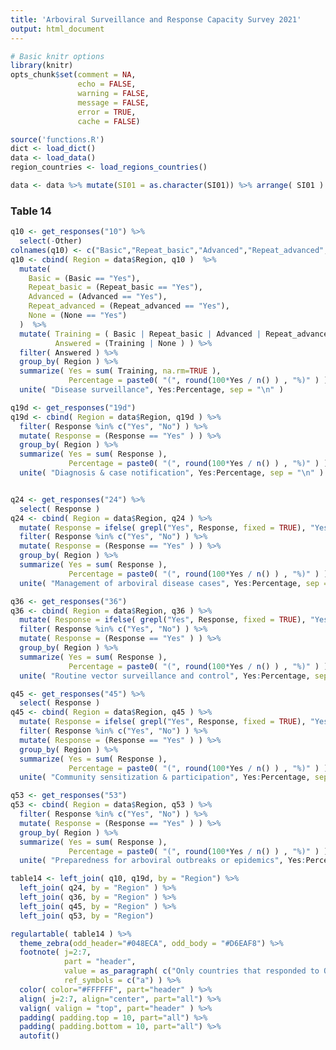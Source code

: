 ```yaml
---
title: 'Arboviral Surveillance and Response Capacity Survey 2021'
output: html_document
---
```


```r
# Basic knitr options
library(knitr)
opts_chunk$set(comment = NA, 
               echo = FALSE,
               warning = FALSE, 
               message = FALSE, 
               error = TRUE, 
               cache = FALSE)
```

```r
source('functions.R')
dict <- load_dict()
data <- load_data()
region_countries <- load_regions_countries()
```

```r
data <- data %>% mutate(SI01 = as.character(SI01)) %>% arrange( SI01 )
```

### Table 14

```r

q10 <- get_responses("10") %>% 
  select(-Other)
colnames(q10) <- c("Basic","Repeat_basic","Advanced","Repeat_advanced","None")
q10 <- cbind( Region = data$Region, q10 )  %>%
  mutate(
    Basic = (Basic == "Yes"),
    Repeat_basic = (Repeat_basic == "Yes"),
    Advanced = (Advanced == "Yes"),
    Repeat_advanced = (Repeat_advanced == "Yes"),
    None = (None == "Yes")
  )  %>%
  mutate( Training = ( Basic | Repeat_basic | Advanced | Repeat_advanced ),
          Answered = (Training | None ) ) %>%
  filter( Answered ) %>% 
  group_by( Region ) %>% 
  summarize( Yes = sum( Training, na.rm=TRUE ),
             Percentage = paste0( "(", round(100*Yes / n() ) , "%)" ) ) %>%
  unite( "Disease surveillance", Yes:Percentage, sep = "\n" )

q19d <- get_responses("19d")
q19d <- cbind( Region = data$Region, q19d ) %>%
  filter( Response %in% c("Yes", "No") ) %>%
  mutate( Response = (Response == "Yes" ) ) %>%
  group_by( Region ) %>%
  summarize( Yes = sum( Response ),
             Percentage = paste0( "(", round(100*Yes / n() ) , "%)" ) ) %>%
  unite( "Diagnosis & case notification", Yes:Percentage, sep = "\n" )


q24 <- get_responses("24") %>%
  select( Response )
q24 <- cbind( Region = data$Region, q24 ) %>%
  mutate( Response = ifelse( grepl("Yes", Response, fixed = TRUE), "Yes", Response )) %>% 
  filter( Response %in% c("Yes", "No") ) %>%
  mutate( Response = (Response == "Yes" ) ) %>%
  group_by( Region ) %>%
  summarize( Yes = sum( Response ),
             Percentage = paste0( "(", round(100*Yes / n() ) , "%)" ) ) %>%
  unite( "Management of arboviral disease cases", Yes:Percentage, sep = "\n" )

q36 <- get_responses("36") 
q36 <- cbind( Region = data$Region, q36 ) %>%
  mutate( Response = ifelse( grepl("Yes", Response, fixed = TRUE), "Yes", Response )) %>% 
  filter( Response %in% c("Yes", "No") ) %>%
  mutate( Response = (Response == "Yes" ) ) %>%
  group_by( Region ) %>%
  summarize( Yes = sum( Response ),
             Percentage = paste0( "(", round(100*Yes / n() ) , "%)" ) ) %>%
  unite( "Routine vector surveillance and control", Yes:Percentage, sep = "\n" )

q45 <- get_responses("45") %>%
  select( Response )
q45 <- cbind( Region = data$Region, q45 ) %>%
  mutate( Response = ifelse( grepl("Yes", Response, fixed = TRUE), "Yes", Response )) %>% 
  filter( Response %in% c("Yes", "No") ) %>%
  mutate( Response = (Response == "Yes" ) ) %>%
  group_by( Region ) %>%
  summarize( Yes = sum( Response ),
             Percentage = paste0( "(", round(100*Yes / n() ) , "%)" ) ) %>%
  unite( "Community sensitization & participation", Yes:Percentage, sep = "\n" )

q53 <- get_responses("53") 
q53 <- cbind( Region = data$Region, q53 ) %>%
  filter( Response %in% c("Yes", "No") ) %>%
  mutate( Response = (Response == "Yes" ) ) %>%
  group_by( Region ) %>%
  summarize( Yes = sum( Response ),
             Percentage = paste0( "(", round(100*Yes / n() ) , "%)" ) ) %>%
  unite( "Preparedness for arboviral outbreaks or epidemics", Yes:Percentage, sep = "\n" )

table14 <- left_join( q10, q19d, by = "Region") %>%
  left_join( q24, by = "Region" ) %>% 
  left_join( q36, by = "Region" ) %>% 
  left_join( q45, by = "Region" ) %>%
  left_join( q53, by = "Region")

regulartable( table14 ) %>% 
  theme_zebra(odd_header="#048ECA", odd_body = "#D6EAF8") %>% 
  footnote( j=2:7, 
            part = "header", 
            value = as_paragraph( c("Only countries that responded to Q10, Q19d, Q24, Q36, Q45, and Q53, respectively, are included in the denominator when calculating these percentages. These questions were not included in the dataset shared with AMRO for completion; please see the Arbovirus Survey Overview for more information.") ),
            ref_symbols = c("a") ) %>%
  color( color="#FFFFFF", part="header" ) %>% 
  align( j=2:7, align="center", part="all") %>%
  valign( valign = "top", part="header" ) %>%
  padding( padding.top = 10, part="all") %>%
  padding( padding.bottom = 10, part="all") %>%
  autofit()

```


